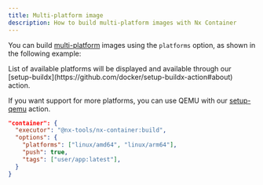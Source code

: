 ```yaml
---
title: Multi-platform image
description: How to build multi-platform images with Nx Container
---
```


You can build [multi-platform](https://docs.docker.com/build/building/multi-platform/) images using the `platforms` option, as shown in the following example:

<Callout title="Note" type="info">
  List of available platforms will be displayed and available through our [setup-buildx](https://github.com/docker/setup-buildx-action#about) action.

  If you want support for more platforms, you can use QEMU with our [setup-qemu](https://github.com/docker/setup-qemu-action) action.
</Callout>


```json title="apps/your-app/project.json"
"container": {
  "executor": "@nx-tools/nx-container:build",
  "options": {
    "platforms": ["linux/amd64", "linux/arm64"],
    "push": true,
    "tags": ["user/app:latest"],
  }
}
```